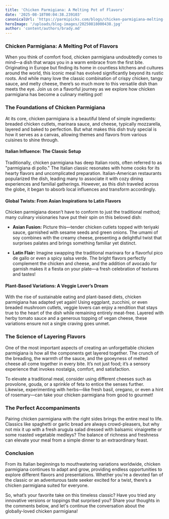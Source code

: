 ```yaml
---
title: 'Chicken Parmigiana: A Melting Pot of Flavors'
date: '2025-08-18T00:04:38.239103'
canonicalUrl: 'https://parmipicks.com/blogs/chicken-parmigiana-melting-pot-of-flavors.mdx'
heroImage: '/uploads/blog-images/20250818000438.jpg'
author: 'content/authors/brady.md'
---
```


### Chicken Parmigiana: A Melting Pot of Flavors

When you think of comfort food, chicken parmigiana undoubtedly comes to mind—a dish that wraps you in a warm embrace from the first bite. Originating in Europe but finding its home in countless kitchens and cultures around the world, this iconic meal has evolved significantly beyond its rustic roots. And while many love the classic combination of crispy chicken, tangy sauce, and melty cheese, there’s so much more to this versatile dish than meets the eye. Join us on a flavorful journey as we explore how chicken parmigiana has become a culinary melting pot!

### The Foundations of Chicken Parmigiana

At its core, chicken parmigiana is a beautiful blend of simple ingredients: breaded chicken cutlets, marinara sauce, and cheese, typically mozzarella, layered and baked to perfection. But what makes this dish truly special is how it serves as a canvas, allowing themes and flavors from various cuisines to shine through.

#### Italian Influence: The Classic Setup

Traditionally, chicken parmigiana has deep Italian roots, often referred to as "parmigiana di pollo." The Italian classic resonates with home cooks for its hearty flavors and uncomplicated preparation. Italian-American restaurants popularized the dish, leading many to associate it with cozy dining experiences and familial gatherings. However, as this dish traveled across the globe, it began to absorb local influences and transform accordingly.

#### Global Twists: From Asian Inspirations to Latin Flavors

Chicken parmigiana doesn’t have to conform to just the traditional method; many culinary visionaries have put their spin on this beloved dish:

- **Asian Fusion:** Picture this—tender chicken cutlets topped with teriyaki sauce, garnished with sesame seeds and green onions. The umami of soy combines with the creamy cheese, presenting a delightful twist that surprises palates and brings something familiar yet distinct.

- **Latin Flair:** Imagine swapping the traditional marinara for a flavorful pico de gallo or even a spicy salsa verde. The bright flavors perfectly complement the chicken and cheese, and the addition of avocado for garnish makes it a fiesta on your plate—a fresh celebration of textures and tastes!

#### Plant-Based Variations: A Veggie Lover’s Dream

With the rise of sustainable eating and plant-based diets, chicken parmigiana has adapted yet again! Using eggplant, zucchini, or even breaded mushroom cutlets, veggie lovers can enjoy a rendition that stays true to the heart of the dish while remaining entirely meat-free. Layered with herby tomato sauce and a generous topping of vegan cheese, these variations ensure not a single craving goes unmet.

### The Science of Layering Flavors

One of the most important aspects of creating an unforgettable chicken parmigiana is how all the components get layered together. The crunch of the breading, the warmth of the sauce, and the gooeyness of melted cheese all come together in every bite. It’s not just food; it’s a sensory experience that invokes nostalgia, comfort, and satisfaction.  

To elevate a traditional meal, consider using different cheeses such as provolone, gouda, or a sprinkle of feta to entice the senses further. Likewise, experimenting with herbs—like fresh basil, oregano, or even a hint of rosemary—can take your chicken parmigiana from good to gourmet!

### The Perfect Accompaniments

Pairing chicken parmigiana with the right sides brings the entire meal to life. Classics like spaghetti or garlic bread are always crowd-pleasers, but why not mix it up with a fresh arugula salad dressed with balsamic vinaigrette or some roasted vegetable medleys? The balance of richness and freshness can elevate your meal from a simple dinner to an extraordinary feast.

### Conclusion

From its Italian beginnings to mouthwatering variations worldwide, chicken parmigiana continues to adapt and grow, providing endless opportunities to explore different flavors and presentations. Whether you're a devoted fan of the classic or an adventurous taste seeker excited for a twist, there’s a chicken parmigiana suited for everyone.

So, what’s your favorite take on this timeless classic? Have you tried any innovative versions or toppings that surprised you? Share your thoughts in the comments below, and let's continue the conversation about the globally-loved chicken parmigiana!
